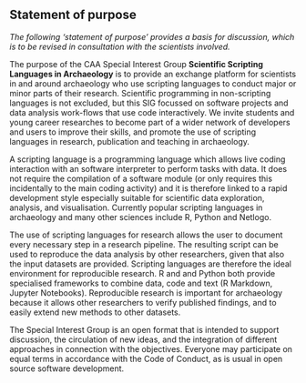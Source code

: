 ## Statement of purpose

*The following 'statement of purpose' provides a basis for discussion, which is to be revised in consultation with the scientists involved.*

The purpose of the CAA Special Interest Group **Scientific Scripting Languages in Archaeology** is to provide an exchange platform for scientists in and around archaeology who use scripting languages to conduct major or minor parts of their research. Scientific programming in non-scripting languages is not excluded, but this SIG focussed on software projects and data analysis work-flows that use code interactively. We invite students and young career researches to become part of a wider network of developers and users to improve their skills, and promote the use of scripting languages in research, publication and teaching in archaeology. 

A scripting language is a programming language which allows live coding interaction with an software interpreter to perform tasks with data. It does not require the compilation of a  software module (or only requires this incidentally to the main coding activity) and it is therefore linked to a rapid development style especially suitable for scientific data exploration, analysis, and visualisation. Currently popular scripting languages in archaeology and many other sciences include R, Python and Netlogo. 

The use of scripting languages for research allows the user to document every necessary step in a research pipeline. The resulting script can be used to reproduce the data analysis by other researchers, given that also the input datasets are provided. Scripting languages are therefore the ideal environment for reproducible research. R and and Python both provide specialised frameworks to combine data, code and text (R Markdown, Jupyter Notebooks). Reproducible research is important for archaeology because it allows other researchers to verify published findings, and to easily extend new methods to other datasets. 

The Special Interest Group is an open format that is intended to support discussion, the circulation of new ideas, and the integration of different approaches in connection with the objectives. Everyone may participate on equal terms in accordance with the Code of Conduct, as is usual in open source software development.
